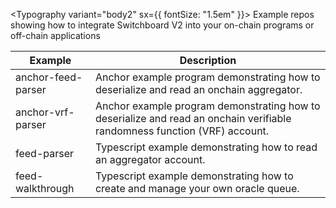
<Typography variant="body2" sx={{ fontSize: "1.5em" }}>
  Example repos showing how to integrate Switchboard V2 into your on-chain
  programs or off-chain applications
</Typography>

| Example                                                                                                                                                                                                                                                                                 | Description                                                                                                               |
| --------------------------------------------------------------------------------------------------------------------------------------------------------------------------------------------------------------------------------------------------------------------------------------- | ------------------------------------------------------------------------------------------------------------------------- |
| <Link className="nowrap" to="https://github.com/switchboard-xyz/switchboard-v2/blob/main/programs/programs/anchor-feed-parser"><SiRust className="devicons" /> <SiTypescript className="devicons" fontSize="large" /> anchor-feed-parser <GoLinkExternal className="devicons" /></Link> | Anchor example program demonstrating how to deserialize and read an onchain aggregator.                                   |
| <Link className="nowrap" to="https://github.com/switchboard-xyz/switchboard-v2/blob/main/programs/programs/anchor-vrf-parser"><SiRust className="devicons" /> <SiTypescript className="devicons" fontSize="large" /> anchor-vrf-parser <GoLinkExternal className="devicons" /></Link>   | Anchor example program demonstrating how to deserialize and read an onchain verifiable randomness function (VRF) account. |
| <Link className="nowrap" to="https://github.com/switchboard-xyz/switchboard-v2/blob/main/packages/packages/feed-parser"> <SiTypescript className="devicons" fontSize="large" /> feed-parser <GoLinkExternal className="devicons" /></Link>                                              | Typescript example demonstrating how to read an aggregator account.                                                       |
| <Link className="nowrap" to="https://github.com/switchboard-xyz/switchboard-v2/blob/main/packages/packages/feed-walkthrough"><SiTypescript className="devicons" fontSize="large" /> feed-walkthrough <GoLinkExternal className="devicons" /></Link>                                     | Typescript example demonstrating how to create and manage your own oracle queue.                                          |

